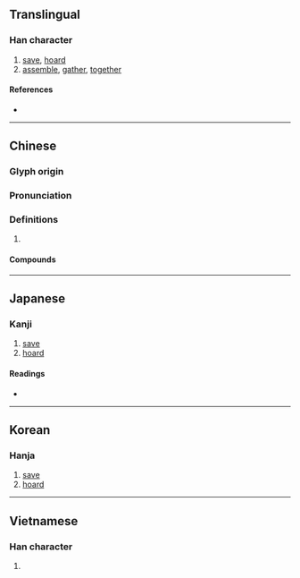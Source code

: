 {{also|攅|攒}}
{{character info/new}}
==Translingual==

===Han character===
{{Han char|rn=64|rad=手|as=19|sn=22|four=54086|canj=QHUC|ids=⿰扌贊}}

# [[save]], [[hoard]]
# [[assemble]], [[gather]], [[together]]

====References====
* {{Han ref|kx=0464.160|dkj=13030|dj=0813.130|hdz=31990.060|uh=6522|ud=25890|bh=F6E3|bd=63203}}

----

==Chinese==
{{zh-forms|s=攒}}

===Glyph origin===
{{Han etym}}

===Pronunciation===
{{zh-pron
|m=zǎn,cuán
|ma=Zh-zan.ogg
|c=cyun4,zyun6,zaan6,zaan2
|h=pfs=
|md=
|mn=
|w=
|mc=
|oc=y
|cat=
}}
{{zh-attn-split}}

===Definitions===
{{zh-hanzi}}

# {{rfdef|lang=zh}}

====Compounds====
{{zh-der|攅簇}}

----

==Japanese==

===Kanji===
{{ja-kanji|grade=|rs=手19}}

# [[save]]
# [[hoard]]

====Readings====
* {{ja-readings|on=[[さん]] (san)|kun=[[あつまる]] (atsumaru)}}

----

==Korean==

===Hanja===
{{ko-hanja|hangeul=찬|eumhun=|rv=chan|mr=ch'an|y=chan}}

# [[save]]
# [[hoard]]

----

==Vietnamese==

===Han character===
{{vi-hantu|[[quần]], [[toản]], [[toàn]]|rs=手19}}

# {{defn|lang=vi|sort=手19}}